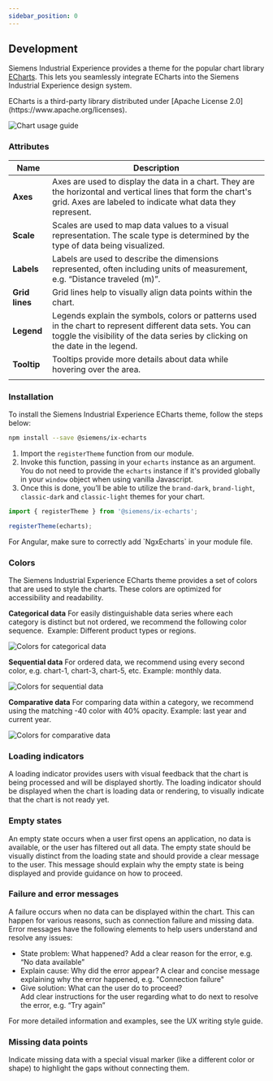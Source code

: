 ```yaml
---
sidebar_position: 0
---
```


## Development

Siemens Industrial Experience provides a theme for the popular chart library [ECharts](https://echarts.apache.org/handbook/en/get-started).
This lets you seamlessly integrate ECharts into the Siemens Industrial Experience design system.

<div className="siemens-brand-section">
ECharts is a third-party library distributed under [Apache License 2.0](https://www.apache.org/licenses).
</div>

![Chart usage guide](https://www.figma.com/design/wEptRgAezDU1z80Cn3eZ0o/iX-Pattern-Illustrations?node-id=3532-4181&t=MD9MvUCkoIcmSi8H-4)

### Attributes

| Name           | Description                                                                                                                                                                                  |
| -------------- | -------------------------------------------------------------------------------------------------------------------------------------------------------------------------------------------- |
| **Axes**       | Axes are used to display the data in a chart. They are the horizontal and vertical lines that form the chart's grid. Axes are labeled to indicate what data they represent.                  |
| **Scale**      | Scales are used to map data values to a visual representation. The scale type is determined by the type of data being visualized.                                                            |
| **Labels**     | Labels are used to describe the dimensions represented, often including units of measurement, e.g. “Distance traveled (m)”.                                                                  |
| **Grid lines** | Grid lines help to visually align data points within the chart.                                                                                                                           |
| **Legend**     | Legends explain the symbols, colors or patterns used in the chart to represent different data sets. You can toggle the visibility of the data series by clicking on the date in the legend. |
| **Tooltip**    | Tooltips provide more details about data while hovering over the area.                                                                                                           |
|                |                                                                                                                                                                                              |

### Installation

To install the Siemens Industrial Experience ECharts theme, follow the steps below:

```sh
npm install --save @siemens/ix-echarts
```

1. Import the `registerTheme` function from our module.
2. Invoke this function, passing in your `echarts` instance as an argument. You do not need to provide the `echarts` instance if it's provided globally in your `window` object when using vanilla Javascript.
3. Once this is done, you’ll be able to utilize the `brand-dark`, `brand-light`, `classic-dark` and `classic-light` themes for your chart.

```typescript
import { registerTheme } from '@siemens/ix-echarts';

registerTheme(echarts);
```

<div className="Angular">
For Angular, make sure to correctly add `NgxEcharts` in your module file.
</div>

### Colors

The Siemens Industrial Experience ECharts theme provides a set of colors that are used to style the charts. These colors are optimized for accessibility and readability.

**Categorical data**
For easily distinguishable data series where each category is distinct but not ordered, we recommend the following color sequence. 
Example: Different product types or regions.

![Colors for categorical data](https://www.figma.com/design/wEptRgAezDU1z80Cn3eZ0o/iX-Pattern-Illustrations?node-id=3223-1647&t=MD9MvUCkoIcmSi8H-4)

**Sequential data**
For ordered data, we recommend using every second color, e.g. chart-1, chart-3, chart-5, etc. Example: monthly data.

![Colors for sequential data](https://www.figma.com/design/wEptRgAezDU1z80Cn3eZ0o/iX-Pattern-Illustrations?node-id=3225-2412&t=MD9MvUCkoIcmSi8H-4)

**Comparative data**
For comparing data within a category, we recommend using the matching -40 color with 40% opacity. Example: last year and current year.

![Colors for comparative data](https://www.figma.com/design/wEptRgAezDU1z80Cn3eZ0o/iX-Pattern-Illustrations?node-id=3225-2885&t=MD9MvUCkoIcmSi8H-4)

<EchartsPlayground height="40rem" />

### Loading indicators

A loading indicator provides users with visual feedback that the chart is being processed and will be displayed shortly. The loading indicator should be displayed when the chart is loading data or rendering, to visually indicate that the chart is not ready yet.

### Empty states

An empty state occurs when a user first opens an application, no data is available, or the user has filtered out all data. The empty state should be visually distinct from the loading state and should provide a clear message to the user. This message should explain why the empty state is being displayed and provide guidance on how to proceed. 

<EchartsEmptyStatePlayground height="40rem" />

### Failure and error messages

A failure occurs when no data can be displayed within the chart. This can happen for various reasons, such as connection failure and missing data. Error messages have the following elements to help users understand and resolve any issues:

- State problem: What happened?​ Add a clear reason for the error, e.g. “No data available”
- Explain cause: Why did the error appear?​ A clear and concise message explaining why the error happened, e.g. "Connection failure"
- Give solution: What can the user do to proceed?​  
  Add clear instructions for the user regarding what to do next to resolve the error, e.g. “Try again”

For more detailed information and examples, see the UX writing style guide.

### Missing data points

Indicate missing data with a special visual marker (like a different color or shape) to highlight the gaps without connecting them.
